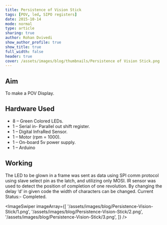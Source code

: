 ```yaml
---
title: Persistence of Vision Stick
tags: [POV, led, SIPO registers]
date: 2015-10-14
mode: normal
type: article
sharing: true
author: Rohan Dvivedi
show_author_profile: true
show_title: true
full_width: false
header: true
cover: /assets/images/blog/thumbnails/Persistence of Vision Stick.png
---
```


## Aim

To make a POV Display.

## Hardware Used

- 8 – Green Colored LEDs.
- 1 – Serial in- Parallel out shift register.
- 1 – Digital InfraRed Sensor.
- 1 – Motor (rpm = 1000).
- 1 – On-board 5v power supply.
- 1 – Arduino

## Working

The LED to be glown in a frame was sent as data using SPI comm protocol
using slave select pin as the latch, and utilizing only MOSI.
IR sensor was used to detect the position of completion of one revolution.
By changing the delay ‘d’ in given code the width of characters can be changed.
Current Status:- Completed.

<ImageSwiper
  imageArray={[
    '/assets/images/blog/Persistence-Vision-Stick/1.png',
    '/assets/images/blog/Persistence-Vision-Stick/2.png',
    '/assets/images/blog/Persistence-Vision-Stick/3.png',
  ]}
/>
